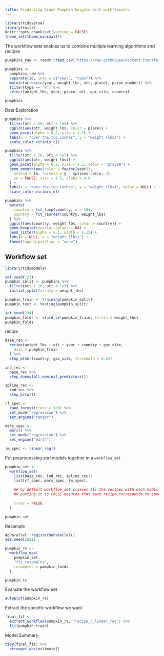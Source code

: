 ```yaml
---
title: Predicting Giant Pumpkin Weights with workflowsets
---
```

  
  
```r
library(tidyverse)
library(knitr)
knitr::opts_chunk$set(warning = FALSE)
theme_set(theme_minimal())

```


The workflow sets enables us to combine multiple learning algorithms and recipes


```r
pumpkins_raw <- readr::read_csv("https://raw.githubusercontent.com/rfordatascience/tidytuesday/master/data/2021/2021-10-19/pumpkins.csv")

pumpkins <-
  pumpkins_raw %>%
  separate(id, into = c("year", "type")) %>%
  mutate(across(c(year, weight_lbs, ott, place), parse_number)) %>%
  filter(type == "P") %>%
  select(weight_lbs, year, place, ott, gpc_site, country)

pumpkins
```


Data Exploration


```r
pumpkins %>%
  filter(ott > 20, ott < 1e3) %>%
  ggplot(aes(ott, weight_lbs, color = place)) +
  geom_point(alpha = 0.2, size = 1.1) +
  labs(x = "over-the-top inches", y = "weight (lbs)") +
  scale_color_viridis_c()
```



```r
pumpkins %>%
  filter(ott > 20, ott < 1e3) %>%
  ggplot(aes(ott, weight_lbs)) +
  geom_point(alpha = 0.2, size = 1.1, color = "gray60") +
  geom_smooth(aes(color = factor(year)),
    method = lm, formula = y ~ splines::bs(x, 3),
    se = FALSE, size = 1.5, alpha = 0.6
  ) +
  labs(x = "over-the-top inches", y = "weight (lbs)", color = NULL) +
  scale_color_viridis_d()
```



```r
pumpkins %>%
  mutate(
    country = fct_lump(country, n = 10),
    country = fct_reorder(country, weight_lbs)
  ) %>%
  ggplot(aes(country, weight_lbs, color = country)) +
  geom_boxplot(outlier.colour = NA) +
  geom_jitter(alpha = 0.1, width = 0.15) +
  labs(x = NULL, y = "weight (lbs)") +
  theme(legend.position = "none")
```


## Workflow set


```r
library(tidymodels)

set.seed(123)
pumpkin_split <- pumpkins %>%
  filter(ott > 20, ott < 1e3) %>%
  initial_split(strata = weight_lbs)

pumpkin_train <- training(pumpkin_split)
pumpkin_test <- testing(pumpkin_split)

set.seed(234)
pumpkin_folds <- vfold_cv(pumpkin_train, strata = weight_lbs)
pumpkin_folds
```


recipe


```r
base_rec <-
  recipe(weight_lbs ~ ott + year + country + gpc_site,
    data = pumpkin_train
  ) %>%
  step_other(country, gpc_site, threshold = 0.02)

ind_rec <-
  base_rec %>%
  step_dummy(all_nominal_predictors())

spline_rec <-
  ind_rec %>%
  step_bs(ott)
```


```r
rf_spec <-
  rand_forest(trees = 1e3) %>%
  set_mode("regression") %>%
  set_engine("ranger")

mars_spec <-
  mars() %>%
  set_mode("regression") %>%
  set_engine("earth")

lm_spec <- linear_reg()
```


Put preprocessing and models together in a `workflow_set`

```r
pumpkin_set <-
  workflow_set(
    list(base_rec, ind_rec, spline_rec),
    list(rf_spec, mars_spec, lm_spec),
    
    ## by default workflow_set crosses all the recipes with each model
    ## putting it to FALSE ensures that each recipe corresponds to specific model in the order in which they appear
    
    cross = FALSE
  )

pumpkin_set
```



Resample


```r
doParallel::registerDoParallel()
set.seed(2021)

pumpkin_rs <-
  workflow_map(
    pumpkin_set,
    "fit_resamples",
    resamples = pumpkin_folds
  )

pumpkin_rs
```


Evaluate the workflow set


```r
autoplot(pumpkin_rs)
```


Extract the specific workflow we want

```r
final_fit <-
  extract_workflow(pumpkin_rs, "recipe_3_linear_reg") %>%
  fit(pumpkin_train)
```


Model Summary

```r
tidy(final_fit) %>%
  arrange(-abs(estimate))
```



